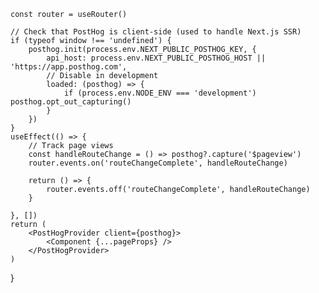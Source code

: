 

    const router = useRouter()

    // Check that PostHog is client-side (used to handle Next.js SSR)
    if (typeof window !== 'undefined') {
        posthog.init(process.env.NEXT_PUBLIC_POSTHOG_KEY, {
            api_host: process.env.NEXT_PUBLIC_POSTHOG_HOST || 'https://app.posthog.com',
            // Disable in development
            loaded: (posthog) => {
                if (process.env.NODE_ENV === 'development') posthog.opt_out_capturing()
            }
        })
    }
    useEffect(() => {
        // Track page views
        const handleRouteChange = () => posthog?.capture('$pageview')
        router.events.on('routeChangeComplete', handleRouteChange)

        return () => {
            router.events.off('routeChangeComplete', handleRouteChange)
        }

    }, [])
    return (
        <PostHogProvider client={posthog}>
            <Component {...pageProps} />
        </PostHogProvider>
    )

}
